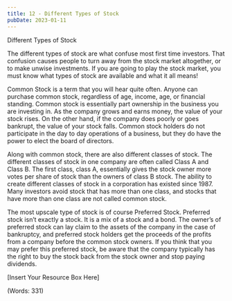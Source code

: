 ```yaml
---
title: 12 - Different Types of Stock
pubDate: 2023-01-11
---
```


Different Types of Stock


The different types of stock are what confuse most first time investors. That confusion causes people to turn away from the stock market altogether, or to make unwise investments. If you are going to play the stock market, you must know what types of stock are available and what it all means!

Common Stock is a term that you will hear quite often. Anyone can purchase common stock, regardless of age, income, age, or financial standing. Common stock is essentially part ownership in the business you are investing in. As the company grows and earns money, the value of your stock rises. On the other hand, if the company does poorly or goes bankrupt, the value of your stock falls. Common stock holders do not participate in the day to day operations of a business, but they do have the power to elect the board of directors. 

Along with common stock, there are also different classes of stock. The different classes of stock in one company are often called Class A and Class B. The first class, class A, essentially gives the stock owner more votes per share of stock than the owners of class B stock. The ability to create different classes of stock in a corporation has existed since 1987. Many investors avoid stock that has more than one class, and stocks that have more than one class are not called common stock. 

The most upscale type of stock is of course Preferred Stock. Preferred stock isn’t exactly a stock. It is a mix of a stock and a bond. The owner’s of preferred stock can lay claim to the assets of the company in the case of bankruptcy, and preferred stock holders get the proceeds of the profits from a company before the common stock owners. If you think that you may prefer this preferred stock, be aware that the company typically has the right to buy the stock back from the stock owner and stop paying dividends. 

[Insert Your Resource Box Here]

(Words: 331)